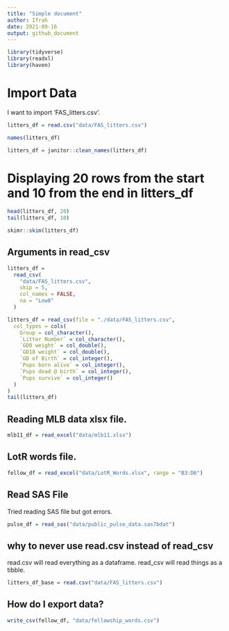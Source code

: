 ```yaml
---
title: "Simple document"
author: Ifrah
date: 2021-09-16
output: github_document
---
```


```r
library(tidyverse)
library(readxl)
library(haven)
```

# Import Data

I want to import 'FAS_litters.csv'.

```r
litters_df = read.csv("data/FAS_litters.csv")
```

```r
names(litters_df)

litters_df = janitor::clean_names(litters_df)
```

# Displaying 20 rows from the start and 10 from the end in litters_df

```r
head(litters_df, 20)
tail(litters_df, 10)
```

```r
skimr::skim(litters_df)
```

## Arguments in read_csv

```r
litters_df =
  read_csv(
    "data/FAS_litters.csv",
    skip = 5,
    col_names = FALSE,
    na = "Low8"
  )
```


```r
litters_df = read_csv(file = "./data/FAS_litters.csv",
  col_types = cols(
    Group = col_character(),
    `Litter Number` = col_character(),
    `GD0 weight` = col_double(),
    `GD18 weight` = col_double(),
    `GD of Birth` = col_integer(),
    `Pups born alive` = col_integer(),
    `Pups dead @ birth` = col_integer(),
    `Pups survive` = col_integer()
  )
)
tail(litters_df)
```

## Reading MLB data xlsx file.

```r
mlb11_df = read_excel("data/mlb11.xlsx")
```

## LotR words file.

```r
fellow_df = read_excel("data/LotR_Words.xlsx", range = "B3:D6")
```

## Read SAS File

Tried reading SAS file but got errors.

```r
pulse_df = read_sas("data/public_pulse_data.sas7bdat")
````

## why to never use read.csv instead of read_csv

read.csv will read everything as a dataframe. read_csv will read things as a tibble.

```r
litters_df_base = read.csv("data/FAS_litters.csv")
```

## How do I export data?

```r
write_csv(fellow_df, "data/fellowship_words.csv")
```






